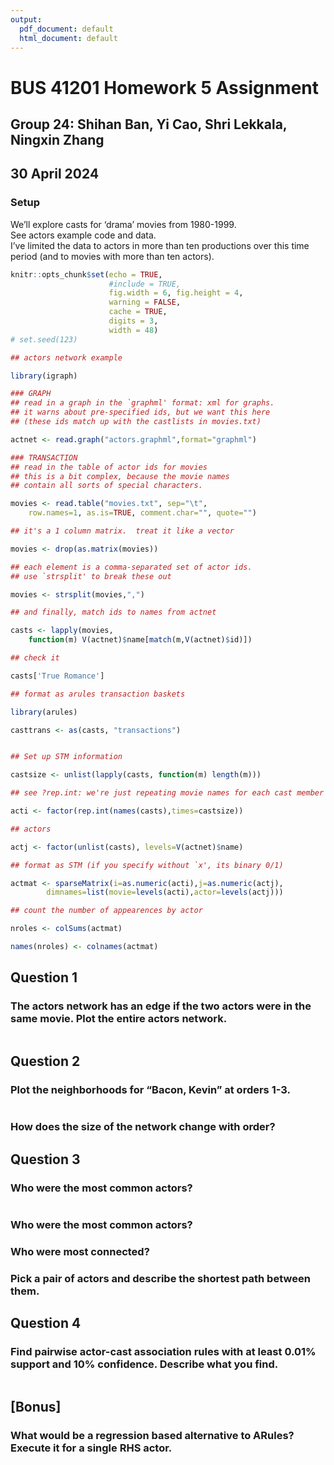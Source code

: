 ```yaml
---
output:
  pdf_document: default
  html_document: default
---
```


# BUS 41201 Homework 5 Assignment

## Group 24: Shihan Ban, Yi Cao, Shri Lekkala, Ningxin Zhang

## 30 April 2024

### Setup

We’ll explore casts for ‘drama’ movies from 1980-1999.  
See actors example code and data.  
I’ve limited the data to actors in more than ten productions over this time period (and to movies with more than ten actors).

```r
knitr::opts_chunk$set(echo = TRUE, 
                      #include = TRUE, 
                      fig.width = 6, fig.height = 4,
                      warning = FALSE,
                      cache = TRUE,
                      digits = 3,
                      width = 48) 
# set.seed(123)
```

```r
## actors network example

library(igraph)

### GRAPH
## read in a graph in the `graphml' format: xml for graphs.
## it warns about pre-specified ids, but we want this here
## (these ids match up with the castlists in movies.txt)

actnet <- read.graph("actors.graphml",format="graphml")

### TRANSACTION
## read in the table of actor ids for movies
## this is a bit complex, because the movie names
## contain all sorts of special characters.

movies <- read.table("movies.txt", sep="\t", 
	row.names=1, as.is=TRUE, comment.char="", quote="")

## it's a 1 column matrix.  treat it like a vector

movies <- drop(as.matrix(movies))

## each element is a comma-separated set of actor ids.  
## use `strsplit' to break these out

movies <- strsplit(movies,",")

## and finally, match ids to names from actnet

casts <- lapply(movies, 
	function(m) V(actnet)$name[match(m,V(actnet)$id)])

## check it

casts['True Romance']

## format as arules transaction baskets

library(arules)

casttrans <- as(casts, "transactions")


## Set up STM information

castsize <- unlist(lapply(casts, function(m) length(m)))

## see ?rep.int: we're just repeating movie names for each cast member

acti <- factor(rep.int(names(casts),times=castsize))

## actors

actj <- factor(unlist(casts), levels=V(actnet)$name)

## format as STM (if you specify without `x', its binary 0/1)

actmat <- sparseMatrix(i=as.numeric(acti),j=as.numeric(actj),
		dimnames=list(movie=levels(acti),actor=levels(actj)))

## count the number of appearences by actor

nroles <- colSums(actmat)

names(nroles) <- colnames(actmat)
```

\newpage

## Question 1

### The actors network has an edge if the two actors were in the same movie. Plot the entire actors network.

```r
```

## Question 2

### Plot the neighborhoods for “Bacon, Kevin” at orders 1-3.

```r
```

### How does the size of the network change with order?

## Question 3

### Who were the most common actors? 

```r
```

### Who were the most common actors? 

### Who were most connected?

### Pick a pair of actors and describe the shortest path between them.


## Question 4

### Find pairwise actor-cast association rules with at least 0.01% support and 10% confidence. Describe what you find.

```r
```

## [Bonus]

### What would be a regression based alternative to ARules? Execute it for a single RHS actor.

```r
```
